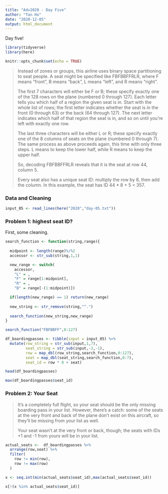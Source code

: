 ```yaml
---
title: "Adv2020 - Day Five"
author: "Tan Ho"
date: "2020-12-05"
output: html_document
---
```


Day five!

```r
library(tidyverse)
library(here)

knitr::opts_chunk$set(echo = TRUE)
```

> Instead of zones or groups, this airline uses binary space partitioning to seat people. A seat might be specified like FBFBBFFRLR, where F means "front", B means "back", L means "left", and R means "right".
>
> The first 7 characters will either be F or B; these specify exactly one of the 128 rows on the plane (numbered 0 through 127). Each letter tells you which half of a region the given seat is in. Start with the whole list of rows; the first letter indicates whether the seat is in the front (0 through 63) or the back (64 through 127). The next letter indicates which half of that region the seat is in, and so on until you're left with exactly one row.
> 
> The last three characters will be either L or R; these specify exactly one of the 8 columns of seats on the plane (numbered 0 through 7). The same process as above proceeds again, this time with only three steps. L means to keep the lower half, while R means to keep the upper half.
>      
> So, decoding FBFBBFFRLR reveals that it is the seat at row 44, column 5.
> 
> Every seat also has a unique seat ID: multiply the row by 8, then add the column. In this example, the seat has ID 44 * 8 + 5 = 357.

### Data and Cleaning


```r
input_05 <- read_lines(here("2020","day-05.txt"))
```

### Problem 1: highest seat ID?

First, some cleaning.

```r

search_function <- function(string,range){
  
  midpoint <- length(range)%/%2
  accessor <- str_sub(string,1,1) 

  new_range <- switch(
    accessor,
    "L" = ,
    "F" = range[1:midpoint],
    "R" = ,
    "B" = range[-(1:midpoint)])

  if(length(new_range) == 1) return(new_range)
  
  new_string <- str_remove(string,"^.")
  
  search_function(new_string,new_range)
}

search_function("FBFBBFF",0:127)

df_boardingpasses <- tibble(input = input_05) %>% 
  mutate(row_string = str_sub(input,1,7),
         seat_string = str_sub(input,-3,-1),
         row = map_dbl(row_string,search_function,0:127),
         seat = map_dbl(seat_string,search_function,0:7),
         seat_id = row * 8 + seat)

head(df_boardingpasses)

max(df_boardingpasses$seat_id)
```

### Problem 2: Your Seat

> It's a completely full flight, so your seat should be the only missing boarding pass in your list. However, there's a catch: some of the seats at the very front and back of the plane don't exist on this aircraft, so they'll be missing from your list as well.
>
> Your seat wasn't at the very front or back, though; the seats with IDs +1 and -1 from yours will be in your list.

```r
actual_seats <-  df_boardingpasses %>% 
  arrange(row,seat) %>% 
  filter(
    row != min(row),
    row != max(row)
  )

x <- seq.int(min(actual_seats$seat_id),max(actual_seats$seat_id))

x[!(x %in% actual_seats$seat_id)]

```

